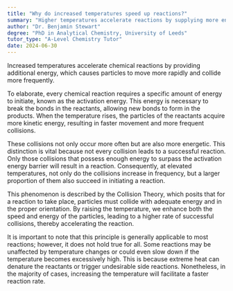 ```yaml
---
title: "Why do increased temperatures speed up reactions?"
summary: "Higher temperatures accelerate reactions by supplying more energy, resulting in faster particle movement and increased collision frequency."
author: "Dr. Benjamin Stewart"
degree: "PhD in Analytical Chemistry, University of Leeds"
tutor_type: "A-Level Chemistry Tutor"
date: 2024-06-30
---
```


Increased temperatures accelerate chemical reactions by providing additional energy, which causes particles to move more rapidly and collide more frequently.

To elaborate, every chemical reaction requires a specific amount of energy to initiate, known as the activation energy. This energy is necessary to break the bonds in the reactants, allowing new bonds to form in the products. When the temperature rises, the particles of the reactants acquire more kinetic energy, resulting in faster movement and more frequent collisions.

These collisions not only occur more often but are also more energetic. This distinction is vital because not every collision leads to a successful reaction. Only those collisions that possess enough energy to surpass the activation energy barrier will result in a reaction. Consequently, at elevated temperatures, not only do the collisions increase in frequency, but a larger proportion of them also succeed in initiating a reaction.

This phenomenon is described by the Collision Theory, which posits that for a reaction to take place, particles must collide with adequate energy and in the proper orientation. By raising the temperature, we enhance both the speed and energy of the particles, leading to a higher rate of successful collisions, thereby accelerating the reaction.

It is important to note that this principle is generally applicable to most reactions; however, it does not hold true for all. Some reactions may be unaffected by temperature changes or could even slow down if the temperature becomes excessively high. This is because extreme heat can denature the reactants or trigger undesirable side reactions. Nonetheless, in the majority of cases, increasing the temperature will facilitate a faster reaction rate.
    